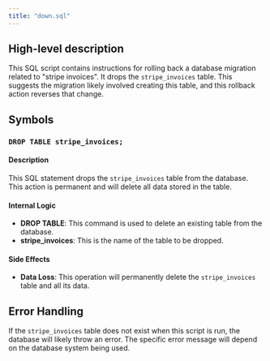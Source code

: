 ```yaml
---
title: "down.sql"
---
```


## High-level description
This SQL script contains instructions for rolling back a database migration related to "stripe invoices". It drops the `stripe_invoices` table. This suggests the migration likely involved creating this table, and this rollback action reverses that change.

## Symbols

### `DROP TABLE stripe_invoices;`
#### Description
This SQL statement drops the `stripe_invoices` table from the database. This action is permanent and will delete all data stored in the table.

#### Internal Logic
* **DROP TABLE**: This command is used to delete an existing table from the database.
* **stripe_invoices**: This is the name of the table to be dropped.

#### Side Effects
* **Data Loss**: This operation will permanently delete the `stripe_invoices` table and all its data.

## Error Handling
If the `stripe_invoices` table does not exist when this script is run, the database will likely throw an error. The specific error message will depend on the database system being used. 
